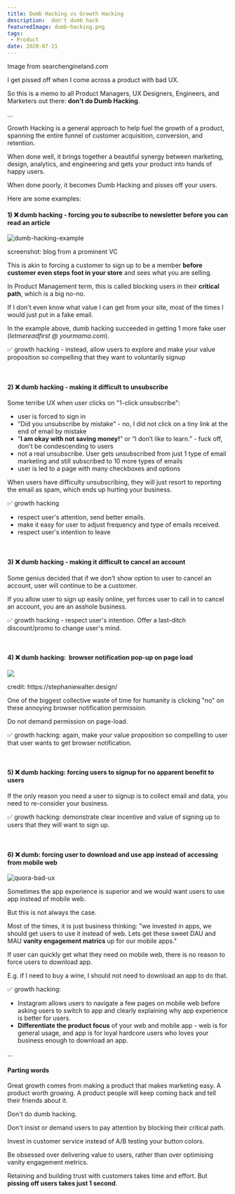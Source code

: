 ```yaml
---
title: Dumb Hacking vs Growth Hacking
description:  don't dumb hack
featuredImage: dumb-hacking.png
tags:
 - Product
date: 2020-07-21
---
```

<p style={{fontSize: "0.7em", fontStyle: "italic"}}>Image from searchengineland.com</p>

I get pissed off when I come across a product with bad UX. 

So this is a memo to all Product Managers, UX Designers, Engineers, and Marketers out there: **don't do Dumb Hacking**.

...

Growth Hacking is a general approach to help fuel the growth of a product, spanning the entire funnel of customer acquisition, conversion, and retention. 

When done well, it brings together a beautiful synergy between marketing, design, analytics, and engineering and gets your product into hands of happy users.

When done poorly, it becomes Dumb Hacking and pisses off your users.

Here are some examples:

<h4>1) &#x274C; dumb hacking - forcing you to subscribe to newsletter before you can read an article</h4>

![dumb-hacking-example](dumb-hacking-2.png)
<p style={{fontSize: "0.7em", fontStyle: "italic"}}>screenshot: blog from a prominent VC</p>

This is akin to forcing a customer to sign up to be a member **before customer even steps foot in your store** and sees what you are selling.

In Product Management term, this is called blocking users in their **critical path**, which is a big no-no.

If I don't even know what value I can get from your site, most of the times I would just put in a fake email. 

In the example above, dumb hacking succeeded in getting 1 more fake user (*letmereadfirst @ yourmama.com*).

&#x2705; growth hacking - instead, allow users to explore and make your value proposition so compelling that they want to voluntarily signup

<br />

<h4>2) &#x274C; dumb hacking - making it difficult to unsubscribe</h4>

Some terribe UX when user clicks on "1-click unsubscribe":

- user is forced to sign in
- "Did you unsubscribe by mistake" - no, I did not click on a tiny link at the end of email by mistake
- "**I am okay with not saving money!**” or “I don’t like to learn.” - fuck off, don't be condescending to users
- not a real unsubscribe. User gets unsubscribed from just 1 type of email marketing and still subscribed to 10 more types of emails
- user is led to a page with many checkboxes and options

When users have difficulty unsubscribing, they will just resort to reporting the email as spam, which ends up hurting your business. 

&#x2705; growth hacking 

- respect user's attention, send better emails. 
- make it easy for user to adjust frequency and type of emails received.
- respect user's intention to leave

<br />

<h4>3)	&#x274C; dumb hacking - making it difficult to cancel an account</h4>

Some genius decided that if we don't show option to user to cancel an account, user will continue to be a customer.

If you allow user to sign up easily online, yet forces user to call in to cancel an account, you are an asshole business. 

&#x2705; growth hacking - respect user's intention. Offer a last-ditch discount/promo to change user's mind.

<br />

<h4>4) &#x274C; dumb hacking:  browser notification pop-up on page load</h4>

<img src="https://stephaniewalter.design/wp-content/uploads/2019/09/01-notifications.jpg" />

<p style={{fontSize: "0.7em", fontStyle: "italic"}}>credit: https://stephaniewalter.design/</p>

One of the biggest collective waste of time for humanity is clicking "no" on these annoying browser notification permission.

Do not demand permission on page-load.

&#x2705; growth hacking: again, make your value proposition so compelling to user that user wants to get browser notification.

<br />

<h4>5) &#x274C; dumb hacking:  forcing users to signup for no apparent benefit to users</h4>

If the only reason you need a user to signup is to collect email and data, you need to re-consider your business.

&#x2705; growth hacking:  demonstrate clear incentive and value of signing up to users that they will want to sign up.

<br />

<h4>6) &#x274C; dumb: forcing user to download and use app instead of accessing from mobile web </h4>

![quora-bad-ux](quora-bad-ux.jpeg)

Sometimes the app experience is superior and we would want users to use app instead of mobile web.

But this is not always the case.

Most of the times, it is just business thinking: "we invested in apps, we should get users to use it instead of web. Lets get these sweet DAU and MAU **vanity engagement matrics** up for our mobile apps."

If user can quickly get what they need on mobile web, there is no reason to force users to download app.

E.g. if I need to buy a wine, I should not need to download an app to do that.

&#x2705; growth hacking: 
- Instagram allows users to navigate a few pages on mobile web before asking users to switch to app and clearly explaining why app experience is better for users.
- **Differentiate the product focus** of your web and mobile app - web is for general usage, and app is for loyal hardcore users who loves your business enough to download an app.

...

<h4>Parting words</h4>

Great growth comes from making a product that makes marketing easy. A product worth growing. A product people will keep coming back and tell their friends about it.

Don't do dumb hacking.

Don't insist or demand users to pay attention by blocking their critical path.

Invest in customer service instead of A/B testing your button colors.

Be obsessed over delivering value to users, rather than over optimising vanity engagement metrics.

Retaining and building trust with customers takes time and effort. But **pissing off users takes just 1 second**.

